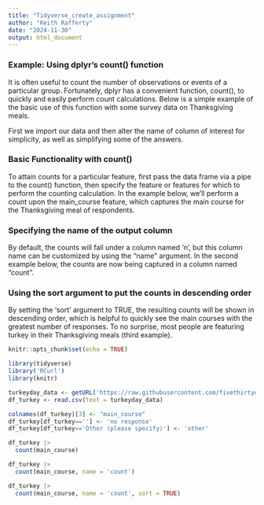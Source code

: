 ---
title: "Tidyverse_create_assignment"
author: "Keith Rafferty"
date: "2024-11-30"
output: html_document
---
### Example: Using dplyr's count() function

It is often useful to count the number of observations or events of a particular group. Fortunately, dplyr has a convenient function, count(), to quickly and easily perform count calculations. Below is a simple example of the basic use of this function with some survey data on Thanksgiving meals.

First we import our data and then alter the name of column of interest for simplicity, as well as simplifying some of the answers.

### Basic Functionality with count()

To attain counts for a particular feature, first pass the data frame via a pipe to the count() function, then specify the feature or features for which to perform the counting calculation. In the example below, we'll perform a count upon the main_course feature, which captures the main course for the Thanksgiving meal of respondents.

### Specifying the name of the output column
By default, the counts will fall under a column named 'n', but this column name can be customized by using the "name" argument. In the second example below, the counts are now being captured in a column named "count". 

### Using the sort argument to put the counts in descending order
By setting the 'sort' argument to TRUE, the resulting counts will be shown in descending order, which is helpful to quickly see the main courses with the greatest number of responses. To no surprise, most people are featuring turkey in their Thanksgiving meals (third example).

```{r setup, include=TRUE}
knitr::opts_chunk$set(echo = TRUE)

library(tidyverse)
library('RCurl')
library(knitr)

turkeyday_data <- getURL('https://raw.githubusercontent.com/fivethirtyeight/data/refs/heads/master/thanksgiving-2015/thanksgiving-2015-poll-data.csv')
df_turkey <- read.csv(text = turkeyday_data)

colnames(df_turkey)[3] <- "main_course"
df_turkey[df_turkey==''] <- 'no response'
df_turkey[df_turkey=='Other (please specify)'] <- 'other'

df_turkey |>
  count(main_course)

df_turkey |>
  count(main_course, name = 'count')

df_turkey |>
  count(main_course, name = 'count', sort = TRUE)


```